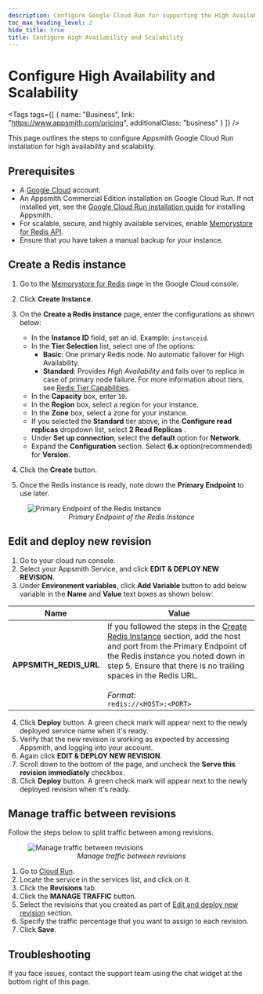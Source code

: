 ```yaml
---
description: Configure Google Cloud Run for supporting the High Availability and Scalability.
toc_max_heading_level: 2
hide_title: true
title: Configure High Availability and Scalability
---
```


<!-- vale off -->

<div className="tag-wrapper">
 <h1>Configure High Availability and Scalability</h1>

<Tags
tags={[
{ name: "Business", link: "https://www.appsmith.com/pricing", additionalClass: "business" }
]}
/>

</div>

<!-- vale on -->

This page outlines the steps to configure Appsmith Google Cloud Run installation for high availability and scalability.

## Prerequisites

* A [Google Cloud](https://console.cloud.google.com/) account.
* An Appsmith Commercial Edition installation on Google Cloud Run. If not installed yet, see the [Google Cloud Run installation guide](/getting-started/setup/installation-guides/google-cloud-run) for installing Appsmith.
* For scalable, secure, and highly available services, enable [Memorystore for Redis API](https://console.cloud.google.com/apis/dashboard).
* Ensure that you have taken a manual backup for your instance.

## Create a Redis instance

1. Go to the [Memorystore for Redis](https://console.cloud.google.com/memorystore/redis/instances) page in the Google Cloud console.

2. Click **Create Instance**.
    
3. On the **Create a Redis instance** page, enter the configurations as shown below:

    * In the **Instance ID** field, set an id. Example: `instanceid`.
    * In the **Tier Selection** list, select one of the options:
      * **Basic**: One primary Redis node. No automatic failover for High Availability.
      * **Standard**: Provides *High Availability* and fails over to replica in case of primary node failure.
    For more information about tiers, see [Redis Tier Capabilities](https://cloud.google.com/memorystore/docs/redis/redis-tiers).
    * In the **Capacity** box, enter `10`.
    * In the **Region** box, select a region for your instance.
    * In the **Zone** box, select a zone for your instance.
    * If you selected the **Standard** tier above, in the **Configure read replicas** dropdown list, select **2 Read Replicas** .
    * Under **Set up connection**, select the **default** option for **Network**.
    * Expand the **Configuration** section. Select **6.x** option(recommended) for **Version**.

4. Click the **Create** button.

5. Once the Redis instance is ready, note down the **Primary Endpoint** to use later.

<figure>
    <img src="/img/redis-primary-endpoint.png" style= {{width:"100%", height:"auto"}} alt="Primary Endpoint of the Redis Instance"/>
    <figcaption align = "center"><i>Primary Endpoint of the Redis Instance</i></figcaption>
</figure>

## Edit and deploy new revision

1. Go to your cloud run console.
2. Select your Appsmith Service, and click **EDIT & DEPLOY NEW REVISION**.
3. Under **Environment variables**, click **Add Variable** button to add below variable in the **Name** and **Value** text boxes as shown below: <br/>

| Name | Value |
|------------------------|------------------------------------------| 
| **APPSMITH_REDIS_URL** | If you followed the steps in the [Create Redis Instance](#create-a-redis-instance) section, add the host and port from the Primary Endpoint of the Redis instance you noted down in step 5. Ensure that there is no trailing spaces in the Redis URL.  <br/><br/> <i>Format</i>: <br/>`redis://<HOST>:<PORT>`|

4. Click **Deploy** button. A green check mark will appear next to the newly deployed service name when it's ready.
5. Verify that the new revision is working as expected by accessing Appsmith, and logging into your account.
6. Again click **EDIT & DEPLOY NEW REVISION**.
7. Scroll down to the bottom of the page, and uncheck the **Serve this revision immediately** checkbox.
8. Click **Deploy** button. A green check mark will appear next to the newly deployed revision when it's ready.

## Manage traffic between revisions

Follow the steps below to split traffic between among revisions.

<figure>
  <img src="/img/manage_traffic_revisions.png" style= {{width:"100%", height:"auto"}} alt="Manage traffic between revisions"/>
  <figcaption align = "center"><i>Manage traffic between revisions</i></figcaption>
</figure>

1. Go to [Cloud Run](https://console.cloud.google.com/run).
2. Locate the service in the services list, and click on it.
3. Click the **Revisions** tab.
4. Click the **MANAGE TRAFFIC** button.
5. Select the revisions that you created as part of [Edit and deploy new revision](#edit-and-deploy-new-revision) section.
7. Specify the traffic percentage that you want to assign to each revision.
6. Click **Save**.

## Troubleshooting

If you face issues, contact the support team using the chat widget at the bottom right of this page.